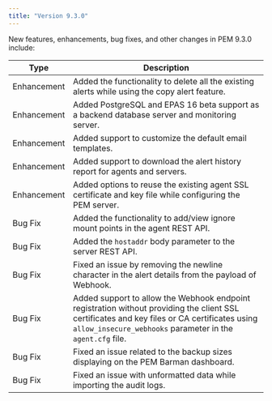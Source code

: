 ```yaml
---
title: "Version 9.3.0"
---
```


New features, enhancements, bug fixes, and other changes in PEM 9.3.0 include:

| Type        | Description                                                                                      |
| ----------- | -------------------------------------------------------------------------------------------------|
| Enhancement | Added the functionality to delete all the existing alerts while using the copy alert feature.     |
| Enhancement | Added PostgreSQL and EPAS 16 beta support as a backend database server and monitoring server.         |
| Enhancement | Added support to customize the default email templates.                                          |
| Enhancement | Added support to download the alert history report for agents and servers. |
| Enhancement | Added options to reuse the existing agent SSL certificate and key file while configuring the PEM server. |
| Bug Fix     | Added the functionality to add/view ignore mount points in the agent REST API.                  |
| Bug Fix     | Added the `hostaddr` body parameter to the server REST API.                                     |
| Bug Fix     | Fixed an issue by removing the newline character in the alert details from the payload of Webhook.                 |
| Bug Fix     | Added support to allow the Webhook endpoint registration without providing the client SSL certificates and key files or CA certificates using `allow_insecure_webhooks` parameter in the `agent.cfg` file.|
| Bug Fix     | Fixed an issue related to the backup sizes displaying on the PEM Barman dashboard.           |
| Bug Fix     | Fixed an issue with unformatted data while importing the audit logs.                           |